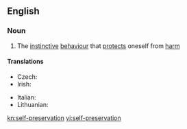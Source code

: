 ==English==

===Noun===
{{wikipedia}}
{{en-noun|sg=[[self]]-[[preservation]]|-}}

# The [[instinctive]] [[behaviour]] that [[protect]]s oneself from [[harm]]

====Translations====
{{trans-top|self-preservation}}
* Czech: {{t-|cs|sebezáchova|f}}
* Irish: {{t-|ga|féinchaomhnú|m|xs=Irish}}
{{trans-mid}}
* Italian: {{t-|it|autoconservazione|f}}
* Lithuanian: {{t-|lt|savisauga|f|xs=Lithuanian}}
{{trans-bottom}}

[[kn:self-preservation]]
[[vi:self-preservation]]